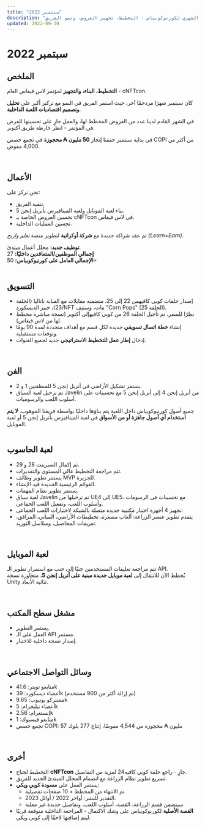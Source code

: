 ```yaml
---
title: "سبتمبر 2022"
description: "التحديث الشهري لكورنوكوبياس - التخطيط، تجهيز العروض، ونمو الفريق."
updated: 2022-09-30
---
```


# سبتمبر 2022  

## الملخص  

<div className="note-box success">
  <strong>التخطيط، البناء، والتجهيز</strong> لمؤتمر لاس فيغاس العام - cNFTcon.
</div>

كان سبتمبر شهرًا مزدحمًا آخر، حيث استمر الفريق في النمو مع تركيز أكبر على **تحليل وتصميم اقتصاديات اللعبة الداخلية**.  

في الشهر القادم لدينا عدد من العروض المخطط لها، والعمل جارٍ على تحسينها للعرض في المؤتمر - انظر خارطة طريق أكتوبر.  

في بداية سبتمبر حققنا إنجاز **50 مليون ₳ محجوزة** في تجمع حصص COPI من أكثر من 4,000 مفوض.  

</br>

## الأعمال  

نحن نركز على:  

- تنمية الفريق.  
- بناء لعبة الموبايل ولعبة الميتافيرس بأنريل إنجن 5.  
- تحسين العروض الخاصة بـ cNFTcon في لاس فيغاس.  
- تحسين العمليات الداخلية.  

تم عقد شراكة جديدة مع **شركة أوكرانية** لتطوير منصة *تعلم واربح (Learn+Earn)*.  

<div className="note-box info">
  <strong>توظيف جديد:</strong> محلل أعمال مبتدئ.  
  <br />  
  <b>إجمالي الموظفين/المتعاقدين داخليًا:</b> 27  
  <br />  
  <b>الإجمالي العامل على كورنيوكوبياس:</b> 50+  
</div>

</br>

## التسويق  

<ul className="styled-list">
  <li>إصدار حلقات كوبي كافيهمن 22 إلى 25، متضمنة مقابلات مع الفنانة ناتاليا (الحلقة 23)، خبير الديسكورد/NFT مات، وستيف "Corn Pops" (الحلقة 25).</li>
  <li>نظرًا للسفر، تم تأجيل الحلقة 26 من كوبي كافيهإلى أكتوبر (نسخة مباشرة مخطط لها من لاس فيغاس).</li>
  <li>إنشاء <b>خطة اتصال تسويقي</b> جديدة لكل قسم مع أهداف متجددة لمدة 90 يومًا وتوقعات مستقبلية.</li>
  <li>إدخال <b>إطار عمل للتخطيط الاستراتيجي</b> جديد لجميع القنوات.</li>
</ul>  

</br>

## الفن  

<ul className="styled-list">
  <li>يستمر تشكيل الأراضي في أنريل إنجن 5 للمنطقتين 1 و 2.</li>
  <li>تم ترحيل لعبة السباق Javelin من أنريل إنجن 4 إلى أنريل إنجن 5 مع تحسينات على أسلوب اللعب والرسوميات.</li>
</ul>  

<div className="note-box success">
  جميع أصول كورنيوكوبياس داخل اللعبة يتم بناؤها داخليًا بواسطة فريقنا الموهوب.  
  <strong>لا يتم استخدام أي أصول جاهزة أو من الأسواق</strong> في لعبة الميتافيرس بأنريل إنجن 5 أو لعبة الموبايل.  
</div>

</br>

## لعبة الحاسوب  

<ul className="styled-list">
  <li>تم إكمال السبرينت 28 و 29.</li>
  <li>تتم مراجعة التخطيط عالي المستوى والتقديرات.</li>
  <li>يستمر تطوير وظائف MVP للجزيرة.</li>
  <li>القوائم الرئيسية الجديدة قيد الإنشاء.</li>
  <li>يستمر تطوير نظام المهمات.</li>
  <li>لعبة سباق Javelin تم ترحيلها من UE4 إلى UE5، مع تحسينات في الرسومات وأسلوب اللعب، وتفعيل اللعب الجماعي.</li>
  <li>تجهيز 4 أجهزة اختبار مكتبية جديدة متصلة بالشبكة لاختبارات اللعب الجماعي.</li>
  <li>يتقدم تطوير عنصر الزراعة: ألعاب مصغرة، تخطيطات الأراضي، المباني، المرافق، تعريفات المحاصيل، وسلاسل التوريد.</li>
</ul>  

</br>

## لعبة الموبايل  

تتم مراجعة تعليقات المستخدمين جنبًا إلى جنب مع استمرار تطوير الـ API.  
يُخطط الآن للانتقال إلى **لعبة موبايل جديدة مبنية على أنريل إنجن 5**، متجاوزة نسخة Unity ثنائية الأبعاد.  

</br>

## مشغل سطح المكتب  

<ul className="styled-list">
  <li>يستمر التطوير.</li>
  <li>العمل على الـ API مستمر.</li>
  <li>إصدار نسخة داخلية للاختبار.</li>
</ul>  

</br>

## وسائل التواصل الاجتماعي  

<ul className="styled-list">
  <li>متابعو تويتر: 41.6k</li>
  <li>أعضاء ديسكورد: 39k (تم إزالة أكثر من 900 مستخدم)</li>
  <li>مشتركو يوتيوب: 9.65k</li>
  <li>أعضاء تيليجرام: 5k</li>
  <li>إنستغرام: 2.56k</li>
  <li>متابعو فيسبوك: 1k</li>
  <li>تجمع حصص COPI: 57 مليون ₳ محجوزة من 4,544 مفوضًا، إنتاج 277 بلوك</li>
</ul>  

</br>

## أخرى  

- التخطيط لجناح **cNFTcon** جارٍ - راجع حلقة كوبي كافيه24 لمزيد من التفاصيل.  
- تسريع تطوير نظام الزراعة مع انضمام المحلل المبتدئ الجديد للفريق.  
- يستمر العمل على **مسودة كوبي ويكي**:  
  - تم الانتهاء من المخطط + 10 صفحات تفصيلية.  
  - التقدير للنشر: أواخر 2022 / أوائل 2023.  
  - سيتضمن قسم الزراعة، القصة، أسلوب اللعب، وتفاصيل جديدة غير معلنة.  
- **القصة الأصلية** لكورنوكوبياس على وشك الاكتمال - المراجعة الداخلية متوقعة قريبًا ليتم إضافتها لاحقًا إلى كوبي ويكي.  
